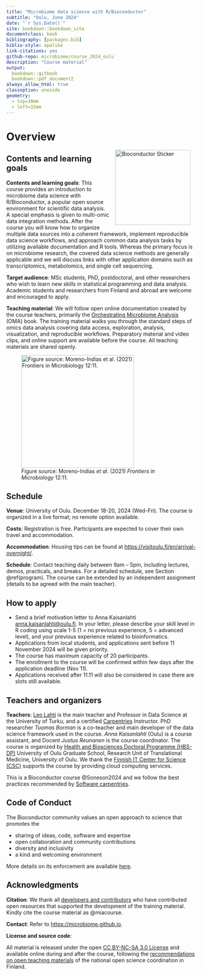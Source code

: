 ```yaml
--- 
title: "Microbiome data science with R/Bioconductor"
subtitle: "Oulu, June 2024"
date: "`r Sys.Date()`"
site: bookdown::bookdown_site
documentclass: book
bibliography: [packages.bib]
biblio-style: apalike
link-citations: yes
github-repo: microbiome/course_2024_oulu
description: "Course material"
output:
  bookdown::gitbook
  bookdown::pdf_document2
always_allow_html: true  
classoption: oneside
geometry:
  - top=30mm
  - left=15mm
---
```




# Overview

<!--<a href="https://bioconductor.org"><img src="`r rebook::BiocSticker('animated')`" width="200" alt="Bioconductor Sticker" align="right" style="margin: 0 1em 0 1em" /></a>-->

<a href="https://bioconductor.org"><img src="bioconductor_logo_rgb.jpg" width="200" alt="Bioconductor Sticker" align="right" style="margin: 0 1em 0 1em" /></a>


## Contents and learning goals

::: {.grid}

::: {.g-col-8}
**Contents and learning goals**: This course provides an introduction to microbiome data science with R/Bioconductor, a popular open source environment for scientific data analysis. A special emphasis is given to multi-omic data integration methods. After the course you will know how to organize multiple data sources into a coherent framework, implement reproducible data science workflows, and approach common data analysis tasks by utilizing available documentation and R tools. Whereas the primary focus is on microbiome research, the covered data science methods are generally applicable and we will discuss links with other application domains such as transcriptomics, metabolomics, and single cell sequencing. 

**Target audience**: MSc students, PhD, postdoctoral, and other researchers who wish to learn new skills in statistical programming and data analysis. Academic students and researchers from Finland and abroad are welcome and encouraged to apply.

**Teaching material**: We will follow open online documentation created by the course teachers, primarily the [Orchestrating Microbiome Analysis](https://microbiome.github.io/OMA) (OMA) book. The training material walks you through the standard steps of omics data analysis covering data access, exploration, analysis, visualization, and reproducible workflows. Preparatory material and video clips, and online support are available before the course. All teaching materials are shared openly.
:::

::: {.g-col-3}
![Figure source: Moreno-Indias _et al_. (2021) _Frontiers in Microbiology_ 12:11. ](fig.png){fig-align="center" width="300"}
:::

:::


## Schedule 

**Venue**: University of Oulu. December 18-20, 2024 (Wed-Fri). The course is organized in a live format; no remote option available. 

**Costs**: Registration is free. Participants are expected to cover their own travel and accommodation.

**Accommodation**: Housing tips can be found at <https://visitoulu.fi/en/arrival-overnight/>.

**Schedule**: Contact teaching daily between 9am -- 5pm, including lectures, demos, practicals, and breaks. For a detailed schedule, see Section \@ref(program). The course can be extended by an independent assignment (details to be agreed with the main teacher).


## How to apply

- Send a brief motivation letter to Anna Kaisanlahti [anna.kaisanlahti\@oulu.fi](mailto:anna.kaisanlahti@oulu.fi){.email}. In your letter, please describe your skill level in R coding using scale 1-5 (1 = no previous experience, 5 = advanced level), and your previous experience related to bioinformatics.
- Applications from local students, and applications sent before 11 November 2024 will be given priority.
- The course has maximum capacity of 20 participants.
- The enrollment to the course will be confirmed within few days after the application deadline (Nov 11).
- Applications received after 11.11 will also be considered in case there are slots still available.



## Teachers and organizers

**Teachers**: [Leo Lahti](https://datascience.utu.fi) is the main teacher and Professor in Data Science at the University of Turku, and a certified [Carpentries](https://carpentries.org) Instructor. PhD researcher *Tuomas Borman* is a co-teacher and main developer of the data science framework used in the course. *Anna Kaisanlahti* (Oulu) is a course assistant, and Docent *Justus Reunanen* is the course coordinator. The course is organized by [Health and Biosciences Doctoral Programme (HBS-DP)](https://www.oulu.fi/en/research/graduate-school/organisation-and-contact-information-uniogs/health-and-biosciences-doctoral-programme) University of Oulu Graduate School, Research Unit of Translational Medicine, University of Oulu. We thank the [Finnish IT Center for Science (CSC)](https://csc.fi/) supports the course by providing cloud computing services.

This is a Bioconductor course @Soneson2024 and we follow the best practices recommended by [Software carpentries](https://carpentries.org).

## Code of Conduct

The Bioconductor community values an open approach to science that promotes the

 - sharing of ideas, code, software and expertise
 - open collaboration and community contributions
 - diversity and inclusivity
 - a kind and welcoming environment
 
More details on its enforcement are available [here](https://bioconductor.github.io/bioc_coc_multilingual/).

## Acknowledgments

**Citation**: We thank all [developers and contributors](https://microbiome.github.io) who have contributed open resources that supported the development of the training material. Kindly cite the course material as @miacourse.

**Contact**: Refer to [https://microbiome.github.io](https://microbiome.github.io).

**License and source code**:

All material is released under the open [CC BY-NC-SA 3.0 License](LICENSE) and available online during and after the course, following the [recommendations on open teaching materials](https://avointiede.fi/fi/linjaukset-ja-aineistot/kotimaiset-linjaukset/oppimisen-ja-oppimateriaalien-avoimuuden-linjaus) of the national open science coordination in Finland.

